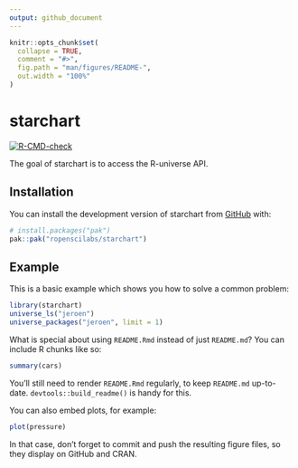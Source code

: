 ```yaml
---
output: github_document
---
```


<!-- README.md is generated from README.Rmd. Please edit that file -->

```r
knitr::opts_chunk$set(
  collapse = TRUE,
  comment = "#>",
  fig.path = "man/figures/README-",
  out.width = "100%"
)
```

# starchart

<!-- badges: start -->
  [![R-CMD-check](https://github.com/ropenscilabs/starchart/actions/workflows/R-CMD-check.yaml/badge.svg)](https://github.com/ropenscilabs/starchart/actions/workflows/R-CMD-check.yaml)
  <!-- badges: end -->

The goal of starchart is to access the R-universe API.

## Installation

You can install the development version of starchart from [GitHub](https://github.com/) with:

``` r
# install.packages("pak")
pak::pak("ropenscilabs/starchart")
```

## Example

This is a basic example which shows you how to solve a common problem:

```r
library(starchart)
universe_ls("jeroen")
universe_packages("jeroen", limit = 1)
```

What is special about using `README.Rmd` instead of just `README.md`? You can include R chunks like so:

```r
summary(cars)
```

You'll still need to render `README.Rmd` regularly, to keep `README.md` up-to-date. `devtools::build_readme()` is handy for this.

You can also embed plots, for example:

```r
plot(pressure)
```

In that case, don't forget to commit and push the resulting figure files, so they display on GitHub and CRAN.

